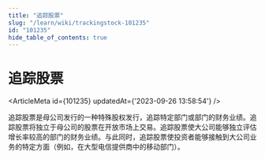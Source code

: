 ```yaml
---
title: "追踪股票"
slug: "/learn/wiki/trackingstock-101235"
id: "101235"
hide_table_of_contents: true
---
```



# 追踪股票

<ArticleMeta id={101235} updatedAt={'2023-09-26 13:58:54'} />
<div className='border-solid border-b border-t-0 my-4 border-[var(--ifm-color-gray-300)]' />

追踪股票是母公司发行的一种特殊股权发行，追踪特定部门或部门的财务业绩。追踪股票将独立于母公司的股票在开放市场上交易。追踪股票使大公司能够独立评估增长率较高的部门的财务业绩。与此同时，追踪股票使投资者能够接触到大公司业务的特定方面（例如，在大型电信提供商中的移动部门）。
